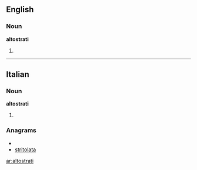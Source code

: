 ==English==

===Noun===
'''altostrati'''

# {{plural of|altostratus}}

----

==Italian==

===Noun===
'''altostrati''' {{m}}

# {{plural of|[[altostrato]]|lang=Italian}}

===Anagrams===
* {{alphagram|aailorsttt}}
* [[stritolata#Italian|stritolata]]

[[ar:altostrati]]